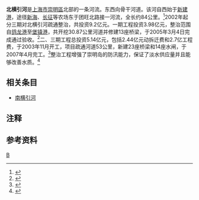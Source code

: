 {{Infobox River
  | river_name      = 北横引河
  | image_name      = 
  | image_size      =
  | caption         = 运
  | origin          = 运河
  | basin_countries = 中国
  | length          = 84公里
  | watershed       = 长江流域
}}
'''北横引河'''是[[上海市|上海市]][[崇明區|崇明區]]北部的一条河流。东西向骨干河道。该河自西始于[[新建港|新建港]]，途径[[新海农村|新海]]、[[长征农村|长征]]等农场东于团旺北路接一河流，{{註|原文内容较旧，与实际内容不符，而实际位置仍待考}}全长约84公里。<ref>{{cite web |url=http://www.shtong.gov.cn/newsite/node2/node2245/node70862/node70867/node70901/node70905/userobject1ai73632.html |language=zh-hans |title=专业志 >> 上海地名志 >> 第一篇自然地理实体地名 >> 第一章海、河、湖 >> 第二节　河流 |publisher=上海市地方志办公室 |accessdate=2011-08-13 |deadurl=yes |archiveurl=https://web.archive.org/web/20150203074842/http://www.shtong.gov.cn/newsite/node2/node2245/node70862/node70867/node70901/node70905/userobject1ai73632.html |archivedate=2015-02-03 }}</ref>2002年起分三期对北横引河疏通整治，共投资9.2亿元。一期工程投资3.98亿元，整治范围自[[鸽龙港|鸽龙港]]至[[堡镇港|堡镇港]]，共开挖30.87公里河道并修建13座桥梁，于2005年3月4日完成通过验收。<ref>{{cite web |url=http://www.xinhuanet.com/chinanews/2005-03/04/content_3817955.htm |language=zh-hans |title=改善岛内水质 崇明北横引河一期工程竣工 |publisher=新华网 |date=2005-03-04 |accessdate=2011-08-13 |archive-date=2016-03-04 |archive-url=https://web.archive.org/web/20160304101119/http://www.xinhuanet.com/chinanews/2005-03/04/content_3817955.htm |dead-url=yes }}</ref>二、三期工程总投资5.14亿元，包括2.44亿元动拆迁费和2.7亿工程费，于2003年11月开工，项目疏通河道53公里，新建23座桥梁和14座水闸，于2007年4月完工。<ref>{{cite web|url=http://www.shanghai.gov.cn/shanghai/node2314/node2315/node15343/userobject21ai207586.html | language=zh-hans | title=崇明北横引河综合整治二、三期工程通过初步验收 |publisher=上海市人民政府  |date= 2007-04-21 |accessdate=2011-08-13 }}</ref>整治工程增强了崇明岛的防汛能力，保证了淡水供应量并且能够改善水质。<ref>{{cite web |url=http://www.shucm.sh.cn/gb/jsjt2009/zdgc/node1565/userobject1ai84786.html |language=zh-hans |title=崇明北横引河综合整治工程 |publisher=上海市城乡建设和交通委员会 |date=2005-07-26 |accessdate=2011-08-13 |archive-date=2012-04-12 |archive-url=https://web.archive.org/web/20120412190857/http://www.shucm.sh.cn/gb/jsjt2009/zdgc/node1565/userobject1ai84786.html |dead-url=yes }}</ref>
==相关条目==
* [[南横引河|南横引河]]
==注释==
<references group="註"/>
==参考资料==
{{reflist}}

[[Category:崇明河流|B]]
